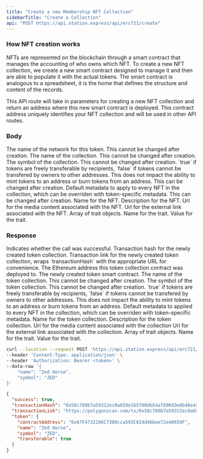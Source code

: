 ```yaml
---
title: "Create a new Membership NFT Collection"
sidebarTitle: "Create a Collection"
api: "POST https://api.station.express/api/erc721/create"
---
```


### How NFT creation works

NFTs are represented on the blockchain through a smart contract that manages the accounting of who owns which NFT.
To create a new NFT collection, we create a new smart contract designed to manage it and then are able to populate it with the actual tokens.
The smart contract is analogous to a spreadsheet, it is the home that defines the structure and content of the records.

This API route will take in parameters for creating a new NFT collection and return an address where this new smart contract is deployed.
This contract address uniquely identifies your NFT collection and will be used in other API routes.

### Body

<ParamField body="network" type="string" default="polygon">
  The name of the network for this token. This cannot be changed after creation.
</ParamField>

<ParamField body="name" type="string" required>
  The name of the collection. This cannot be changed after creation.
</ParamField>

<ParamField body="symbol" type="string" required>
  The symbol of the collection. This cannot be changed after creation.
</ParamField>

<ParamField body="transferable" type="boolean" default="true">
  `true` if tokens are freely transferable by recipients, `false` if tokens
  cannot be transfered by owners to other addresses. This does not impact the
  ability to mint tokens to an address or burn tokens from an address. This can
  be changed after creation.
</ParamField>

<ParamField body="defaultMetadata" type="object" optional>
  Default metadata to apply to every NFT in the collection, which can be
  overriden with token-specific metadata. This can be changed after creation.
  <Expandable title="NFT Metadata">
    <ParamField body="name" type="string" required>
      Name for the NFT.
    </ParamField>
    <ParamField body="description" type="string" optional>
      Description for the NFT.
    </ParamField>
    <ParamField body="mediaUrl" type="string" required>
      Url for the media content associated with the NFT.
    </ParamField>
    <ParamField body="externalUrl" type="string" optional>
      Url for the external link associated with the NFT.
    </ParamField>
    <ParamField body="traits" type="Trait[]" optional>
      Array of trait objects.
      <Expandable title="Trait">
        <ParamField body="name" type="string" required>
          Name for the trait.
        </ParamField>
        <ParamField body="value" type="string" required>
          Value for the trait.
        </ParamField>
      </Expandable>
    </ParamField>
  </Expandable>
</ParamField>

### Response

<ResponseField name="success" type="boolean">
  Indicates whether the call was successful.
</ResponseField>

<ResponseField name="transactionHash" type="string">
  Transaction hash for the newly created token collection.
</ResponseField>

<ResponseField name="transactionLink" type="string">
  Transaction link for the newly created token collection, wraps
  `transactionHash` with the appropriate URL for convenience.
</ResponseField>

<ResponseField name="contractAddress" type="string">
  The Ethereum address this token collection contract was deployed to.
</ResponseField>

<ResponseField name="token" type="object">
  The newly created token smart contract.
  <Expandable title="Token">
    <ResponseField name="name" type="string">
      The name of the token collection. This cannot be changed after creation.
    </ResponseField>
    <ResponseField name="symbol" type="string">
      The symbol of the token collection. This cannot be changed after creation.
    </ResponseField>
    <ResponseField name="transferable" type="boolean">
      `true` if tokens are freely transferable by recipients, `false` if tokens
      cannot be transfered by owners to other addresses. This does not impact
      the ability to mint tokens to an address or burn tokens from an address.
    </ResponseField>
    <ResponseField name="defaultMetadata" type="object">
      Default metadata to applied to every NFT in the collection, which can be
      overriden with token-specific metadata.
      <Expandable title="NFT Metadata">
        <ResponseField name="name" type="string">
          Name for the token collection.
        </ResponseField>
        <ResponseField name="description" type="string">
          Description for the token collection.
        </ResponseField>
        <ResponseField name="mediaUrl" type="string">
          Url for the media content associated with the collection
        </ResponseField>
        <ResponseField name="externalUrl" type="string">
          Url for the external link associated with the collection.
        </ResponseField>
        <ResponseField name="traits" type="Trait[]">
          Array of trait objects.
          <Expandable title="Trait">
            <ResponseField name="name" type="string">
              Name for the trait.
            </ResponseField>
            <ResponseField name="value" type="string">
              Value for the trait.
            </ResponseField>
          </Expandable>
        </ResponseField>
      </Expandable>
    </ResponseField>
  </Expandable>
</ResponseField>

<RequestExample>

```bash Example Request
curl --location --request POST 'https://api.station.express/api/erc721/create' \
--header 'Content-Type: application/json' \
--header 'Authorization: Bearer <token>' \
--data-raw '{
    "name": "Zed Horse",
    "symbol": "ZED"
}'
```

</RequestExample>

<ResponseExample>

```json Response
{
  "success": true,
  "transactionHash": "0x58c789b7a59312ec0a659e165700db54af896d3e8b46e4aeecb33b32b88157c9",
  "transactionLink": "https://polygonscan.com/tx/0x58c789b7a59312ec0a659e165700db54af896d3e8b46e4aeecb33b32b88157c9",
  "token": {
    "contractAddress": "0x67F4732266C7300cca593C814d46bee72e40659F",
    "name": "Zed Horse",
    "symbol": "ZED",
    "transferable": true
  }
}
```

</ResponseExample>
